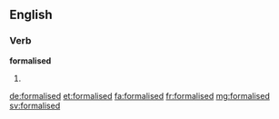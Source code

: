 ==English==

===Verb===
'''formalised'''

# {{en-past of|formalise}}

[[de:formalised]]
[[et:formalised]]
[[fa:formalised]]
[[fr:formalised]]
[[mg:formalised]]
[[sv:formalised]]